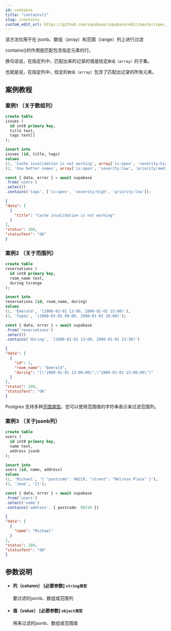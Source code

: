 ```yaml
---
id: contains
title: "contains()"
slug: /contains
custom_edit_url: https://github.com/supabase/supabase/edit/master/spec/supabase_js_v2.yml
---
```



该方法仅用于在 jsonb、数组（array）和范围（range）列上进行过滤

contains()的作用是匹配包含指定元素的行。

换句话说，在指定列中，匹配出来的记录的值是给定`数组（array）`的子集。

也就是说，在指定列中，给定的`数组（array）`包含了匹配出记录的所有元素。



## 案例教程

### 案例1 （关于数组列）

<Tabs scrollable size="small" type="underlined" defaultActiveId="demo1">
<TabPanel id="demo1" label="建表">

  ```sql
create table
  issues (
    id int8 primary key,
    title text,
    tags text[]
  );

insert into
  issues (id, title, tags)
values
  (1, 'Cache invalidation is not working', array['is:open', 'severity:high', 'priority:low']),
  (2, 'Use better names', array['is:open', 'severity:low', 'priority:medium']);

  ```

</TabPanel>
<TabPanel id="demo2" label="使用方法">

  ```ts
const { data, error } = await supabase
  .from('users')
  .select()
  .contains('tags', ['is:open', 'severity:high', 'priority:low']);  
  ```

</TabPanel>
<TabPanel id="demo3" label="返回结果">

  ```json
{
  "data": [
    {
      "title": "Cache invalidation is not working"
    }
  ],
  "status": 200,
  "statusText": "OK"
}

  ```

</TabPanel>

</Tabs>

### 案例2 （关于范围列）


<Tabs scrollable size="small" type="underlined" defaultActiveId="demo1">
<TabPanel id="demo1" label="建表">

  ```sql
create table
  reservations (
    id int8 primary key,
    room_name text,
    during tsrange
  );

insert into
  reservations (id, room_name, during)
values
  (1, 'Emerald', '[2000-01-01 13:00, 2000-01-01 15:00)'),
  (2, 'Topaz', '[2000-01-02 09:00, 2000-01-02 10:00)');

  ```

</TabPanel>
<TabPanel id="demo2" label="使用方法">

  ```ts
const { data, error } = await supabase
  .from('reservations')
  .select()
  .contains('during', '[2000-01-01 13:00, 2000-01-01 13:30)')
  ```

</TabPanel>
<TabPanel id="demo3" label="返回结果">

  ```json
{
  "data": [
    {
      "id": 1,
      "room_name": "Emerald",
      "during": "[\"2000-01-01 13:00:00\",\"2000-01-01 15:00:00\")"
    }
  ],
  "status": 200,
  "statusText": "OK"
}
  ```

</TabPanel>

<TabPanel id="demo4" label="注意事项">

Postgres 支持多种[范围类型](https://www.postgresql.org/docs/current/rangetypes.html)。您可以使用范围值的字符串表示来过滤范围列。

</TabPanel>
</Tabs>






### 案例3 （关于jsonb列）

<Tabs scrollable size="small" type="underlined" defaultActiveId="demo1">
<TabPanel id="demo1" label="建表">

  ```sql
create table
  users (
    id int8 primary key,
    name text,
    address jsonb
  );

insert into
  users (id, name, address)
values
  (1, 'Michael', '{ "postcode": 90210, "street": "Melrose Place" }'),
  (2, 'Jane', '{}');
  ```

</TabPanel>
<TabPanel id="demo2" label="使用方法">

  ```ts
const { data, error } = await supabase
  .from('users')
  .select('name')
  .contains('address', { postcode: 90210 })
  ```

</TabPanel>
<TabPanel id="demo3" label="返回结果">

  ```json
{
  "data": [
    {
      "name": "Michael"
    }
  ],
  "status": 200,
  "statusText": "OK"
}
  ```

</TabPanel>

</Tabs>









## 参数说明


<ul className="method-list-group">
  
<li className="method-list-item">
  <h4 className="method-list-item-label">
    <span className="method-list-item-label-name">
      列（column）
    </span>
    <span className="method-list-item-label-badge required">
      [必要参数]
    </span>
    <span className="method-list-item-validation">
      <code>string类型</code>
    </span>
  </h4>
  <div class="method-list-item-description">

要过滤的jsonb、数组或范围列

  </div>
  
</li>


<li className="method-list-item">
  <h4 className="method-list-item-label">
    <span className="method-list-item-label-name">
      值（value）
    </span>
    <span className="method-list-item-label-badge required">
      [必要参数]
    </span>
    <span className="method-list-item-validation">
      <code>object类型</code>
    </span>
  </h4>
  <div class="method-list-item-description">

用来过滤的jsonb、数组或范围值

  </div>
  
</li>

</ul>











